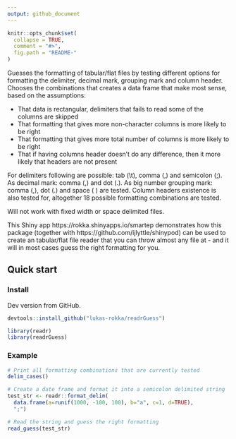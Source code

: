 ```yaml
---
output: github_document
---
```


<!-- README.md is generated from README.Rmd. Please edit that file -->

```r
knitr::opts_chunk$set(
  collapse = TRUE,
  comment = "#>",
  fig.path = "README-"
)
```
Guesses the formatting of tabular/flat files by testing different options for formatting the delimiter, decimal mark, grouping mark and column header. Chooses the combinations that creates a data frame that make most sense, based on the assumptions:

* That data is rectangular, delimiters that fails to read some of the columns are skipped
* That formatting that gives more non-character columns is more likely to be right
* That formatting that gives more total number of columns is more likely to be right
* That if having columns header doesn't do any difference, then it more likely that headers are not present

For delimiters following are possible: tab (\\t), comma (,) and semicolon (;). As decimal mark: comma (,) and dot (.). As big number grouping mark: comma (,), dot (.) and space ( ) are tested. Column headers existence is also tested for, altogether 18 possible formatting combinations are tested. 

Will not work with fixed width or space delimited files. 

This Shiny app https://rokka.shinyapps.io/smartep demonstrates how this package (together with https://github.com/ijlyttle/shinypod) can be used to create an tabular/flat file reader that you can throw almost any file at - and it will in most cases guess the right formatting for you.

## Quick start

### Install

Dev version from GitHub.

```r
devtools::install_github("lukas-rokka/readrGuess")
```

```r
library(readr)
library(readrGuess)
```

### Example

```r

# Print all formatting combinations that are currently tested
delim_cases()

# Create a date frame and format it into a semicolon delimited string
test_str <- readr::format_delim(
  data.frame(a=runif(1000, -100, 100), b="a", c=1, d=TRUE), 
  ";")

# Read the string and guess the right formatting
read_guess(test_str)
```

